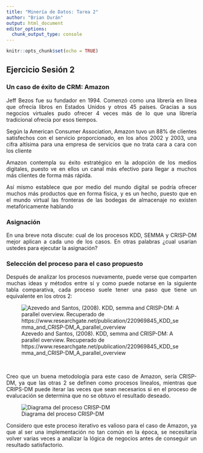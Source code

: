 ```yaml
---
title: "Minería de Datos: Tarea 2"
author: "Brian Durán"
output: html_document
editor_options: 
  chunk_output_type: console
---
```


```r
knitr::opts_chunk$set(echo = TRUE)
```

## Ejercicio Sesión 2

### Un caso de éxito de CRM: Amazon

<p align="justify">
Jeff Bezos fue su fundador en 1994. Comenzó como una librería en línea que ofrecía libros en Estados Unidos y otros 45 países. Gracias a sus negocios virtuales pudo ofrecer 4 veces más de lo que una librería tradicional ofrecía por esos tiempos. 
</p>

<p align="justify">
Según la American Consumer Association, Amazon tuvo un 88% de clientes satisfechos con el servicio proporcionado, en los años 2002 y 2003, una cifra altísima para una empresa de servicios que no trata cara a cara con los cliente
</p>

<p align="justify">
Amazon contempla su éxito estratégico en la adopción de los medios digitales, puesto ve en ellos un canal más efectivo para llegar a muchos más clientes de forma más rápida. 
</p>

<p align="justify">
Así mismo establece que por medio del mundo digital se podría ofrecer muchos más productos que en forma física, y es un hecho, puesto que en el mundo virtual las fronteras de las bodegas de almacenaje no existen metafóricamente hablando
</p>

### Asignación

<p align="justify">
En una breve nota discute: cual de los procesos KDD, SEMMA y CRISP-DM mejor aplican a cada uno de los casos. En otras palabras ¿cual usarian ustedes para ejecutar la asignación?
</p>


### Selección del proceso para el caso propuesto

<p align="justify">
Después de analizar los procesos nuevamente, puede verse que comparten muchas ideas y métodos entre sí y como puede notarse en la siguiente tabla comparativa, cada proceso suele tener una paso que tiene un equivalente en los otros 2:
</p>
![Azevedo and Santos, (2008). KDD, semma and CRISP-DM: A parallel overview. Recuperado de https://www.researchgate.net/publication/220969845_KDD_semma_and_CRISP-DM_A_parallel_overview](kdd_semma_crips-dm_comparison.PNG)

<br>

<p align="justify">
Creo que un buena metodología para este caso de Amazon, sería CRISP-DM, ya que las otras 2 se definen como procesos linealos, mientras que CRIPS-DM puede iterar las veces que sean necesarios si en el proceso de evalucación se determina que no se obtuvo el resultado deseado.
</p>

![Diagrama del proceso CRISP-DM](CRISP-DM_Process_Diagram.png)

<p align="justify">
Considero que este proceso iterativo es valioso para el caso de Amazon, ya que al ser una implementación no tan común en la época, se necesitaría volver varias veces a analizar la lógica de negocios antes de conseguir un resultado satisfactorio.
</p>